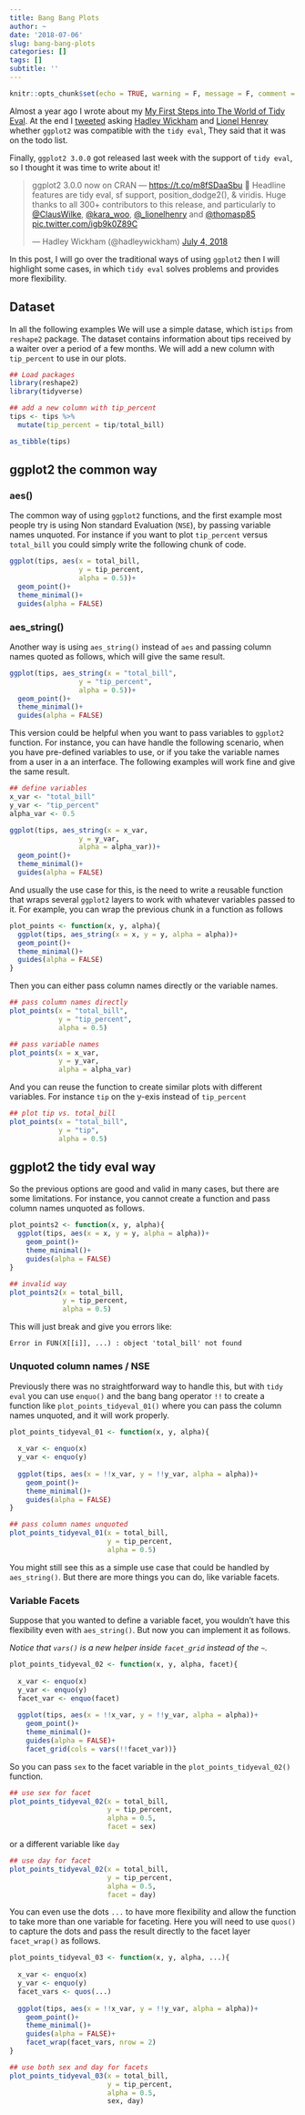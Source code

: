 ```yaml
---
title: Bang Bang Plots
author: ~
date: '2018-07-06'
slug: bang-bang-plots
categories: []
tags: []
subtitle: ''
---
```


```r
knitr::opts_chunk$set(echo = TRUE, warning = F, message = F, comment = "", eval = T)
```


Almost a year ago I wrote about my [My First Steps into The World of Tidy Eval](http://www.onceupondata.com/2017/08/12/my-first-steps-into-the-world-of-tidyeval/). At the end I [tweeted](https://twitter.com/OmaymaS_/status/887329478669729793) asking [Hadley Wickham](https://twitter.com/hadleywickham) and [Lionel Henrey](https://twitter.com/_lionelhenry) whether `ggplot2` was compatible with the `tidy eval`, They said that it was on the todo list.

Finally, `ggplot2 3.0.0` got released last week with the support of `tidy eval`, so I thought it was time to write about it!

<blockquote class="twitter-tweet" data-lang="en"><p lang="en" dir="ltr">ggplot2 3.0.0 now on CRAN — <a href="https://t.co/m8fSDaaSbu">https://t.co/m8fSDaaSbu</a> 🎉 Headline features are tidy eval, sf support, position_dodge2(), &amp; viridis. Huge thanks to all 300+ contributors to this release, and particularly to <a href="https://twitter.com/ClausWilke?ref_src=twsrc%5Etfw">@ClausWilke</a>, <a href="https://twitter.com/kara_woo?ref_src=twsrc%5Etfw">@kara_woo</a>,  <a href="https://twitter.com/_lionelhenry?ref_src=twsrc%5Etfw">@_lionelhenry</a> and <a href="https://twitter.com/thomasp85?ref_src=twsrc%5Etfw">@thomasp85</a> <a href="https://t.co/igb9k0Z89C">pic.twitter.com/igb9k0Z89C</a></p>&mdash; Hadley Wickham (@hadleywickham) <a href="https://twitter.com/hadleywickham/status/1014511041609453568?ref_src=twsrc%5Etfw">July 4, 2018</a></blockquote>
<script async src="https://platform.twitter.com/widgets.js" charset="utf-8"></script>


In this post, I will go over the traditional ways of using `ggplot2` then I will highlight some cases, in which `tidy eval` solves problems and provides more flexibility. 

## Dataset

In all the following examples We will use a simple datase, which is`tips` from `reshape2` package. The dataset contains information about tips received by a waiter over a period of a few months. We will add a new column with `tip_percent` to use in our plots.

```r
## Load packages
library(reshape2)
library(tidyverse)
```
```r
## add a new column with tip_percent
tips <- tips %>% 
  mutate(tip_percent = tip/total_bill)

as_tibble(tips)
```


## ggplot2 the common way

### aes()

The common way of using `ggplot2` functions, and the first example most people try is using Non standard Evaluation (`NSE`), by passing variable names unquoted. For instance if you want to plot `tip_percent` versus `total_bill` you could simply write the following chunk of code.

```r
ggplot(tips, aes(x = total_bill,
                 y = tip_percent,
                 alpha = 0.5))+
  geom_point()+
  theme_minimal()+
  guides(alpha = FALSE)
```

### aes_string()

Another way is using `aes_string()` instead of `aes` and passing column names quoted as follows, which will give the same result.

```r
ggplot(tips, aes_string(x = "total_bill",
                 y = "tip_percent",
                 alpha = 0.5))+
  geom_point()+
  theme_minimal()+
  guides(alpha = FALSE)
```

This version could be helpful when you want to pass variables to `ggplot2` function. For instance, you can have handle the following scenario, when you have pre-defined variables to use, or if you take the variable names from a user in a an interface. The following examples will work fine and give the same result.

```r

## define variables
x_var <- "total_bill"
y_var <- "tip_percent"
alpha_var <- 0.5

ggplot(tips, aes_string(x = x_var,
                 y = y_var,
                 alpha = alpha_var))+
  geom_point()+
  theme_minimal()+
  guides(alpha = FALSE)
```

And usually the use case for this, is the need to write a reusable function that wraps several `ggplot2` layers to work with whatever variables passed to it. For example, you can wrap the previous chunk in a function as follows

```r
plot_points <- function(x, y, alpha){
  ggplot(tips, aes_string(x = x, y = y, alpha = alpha))+
  geom_point()+
  theme_minimal()+
  guides(alpha = FALSE)
}
```

Then you can either pass column names directly or the variable names.

```r
## pass column names directly
plot_points(x = "total_bill",
            y = "tip_percent",
            alpha = 0.5)

## pass variable names
plot_points(x = x_var,
            y = y_var,
            alpha = alpha_var)

```

And you can reuse the function to create similar plots with different variables. For instance `tip` on the y-exis instead of `tip_percent`

```r
## plot tip vs. total_bill
plot_points(x = "total_bill",
            y = "tip",
            alpha = 0.5)
```

## ggplot2 the tidy eval way

So the previous options are good and valid in many cases, but there are some limitations. For instance, you cannot create a function and pass column names unquoted as follows. 

```r
plot_points2 <- function(x, y, alpha){
  ggplot(tips, aes(x = x, y = y, alpha = alpha))+
    geom_point()+
    theme_minimal()+
    guides(alpha = FALSE)
}

## invalid way
plot_points2(x = total_bill,
             y = tip_percent,
             alpha = 0.5)
```
This will just break and give you errors like:

`Error in FUN(X[[i]], ...) : object 'total_bill' not found`

### Unquoted column names / NSE 

Previously there was no straightforward way to handle this, but with `tidy eval` you can use `enquo()` and the bang bang operator `!!` to create a function like `plot_points_tidyeval_01()` where you can pass the column names unquoted, and it will work properly.

```r
plot_points_tidyeval_01 <- function(x, y, alpha){
  
  x_var <- enquo(x)
  y_var <- enquo(y)
  
  ggplot(tips, aes(x = !!x_var, y = !!y_var, alpha = alpha))+
    geom_point()+
    theme_minimal()+
    guides(alpha = FALSE)
}

## pass column names unquoted 
plot_points_tidyeval_01(x = total_bill,
                        y = tip_percent,
                        alpha = 0.5)
```

You might still see this as a simple use case that could be handled by `aes_string()`. But there are more things you can do, like variable facets.

### Variable Facets 

Suppose that you wanted to define a variable facet, you wouldn't have this flexibility even with `aes_string()`. But now you can implement it as follows. 

*Notice that `vars()` is a new helper inside `facet_grid` instead of the `~`.*


```r
plot_points_tidyeval_02 <- function(x, y, alpha, facet){
  
  x_var <- enquo(x)
  y_var <- enquo(y)
  facet_var <- enquo(facet)
  
  ggplot(tips, aes(x = !!x_var, y = !!y_var, alpha = alpha))+
    geom_point()+
    theme_minimal()+
    guides(alpha = FALSE)+
    facet_grid(cols = vars(!!facet_var))}

```

So you can pass `sex` to the facet variable in the `plot_points_tidyeval_02()` function.

```r

## use sex for facet
plot_points_tidyeval_02(x = total_bill,
                        y = tip_percent,
                        alpha = 0.5,
                        facet = sex)
```

or a different variable like `day`

```r
## use day for facet
plot_points_tidyeval_02(x = total_bill,
                        y = tip_percent,
                        alpha = 0.5,
                        facet = day)
```


You can even use the dots `...` to have more flexibility and allow the function to take more than one variable for faceting. Here you will need to use `quos()` to capture the dots and pass the result directly to the facet layer `facet_wrap()` as follows.


```r
plot_points_tidyeval_03 <- function(x, y, alpha, ...){
  
  x_var <- enquo(x)
  y_var <- enquo(y)
  facet_vars <- quos(...)
  
  ggplot(tips, aes(x = !!x_var, y = !!y_var, alpha = alpha))+
    geom_point()+
    theme_minimal()+
    guides(alpha = FALSE)+
    facet_wrap(facet_vars, nrow = 2)
}

## use both sex and day for facets
plot_points_tidyeval_03(x = total_bill,
                        y = tip_percent,
                        alpha = 0.5,
                        sex, day)
```



